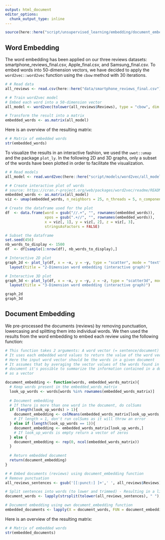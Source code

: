 ```yaml
---
output: html_document
editor_options: 
  chunk_output_type: inline
---
```


```r
source(here::here("script/unsupervised_learning/embedding/document_embedding.R"))
```

## **Word Embedding**

The word embedding has been applied on our three reviews datasets: smartphone_reviews_final.csv, Apple_final.csv, and Samsung_final.csv. To embed words into 50-dimension vectors, we have decided to apply the `word2vec::word2vec` function using the `cbow` method with 30 iterations.

```r
# # Read data
all_reviews <- read.csv(here::here("data/smartphone_reviews_final.csv"))

# # Train word2vec model
# Embed each word into a 50-dimension vector
all_model <- word2vec(tolower(all_reviews$Reviews), type = "cbow", dim = 50, iter = 30)

# Transform the result into a matrix
embedded_words <- as.matrix(all_model)
```

Here is an overview of the resulting matrix:

```r
# # Matrix of embedded words
str(embedded_words)
```

To visualize the results in an interactive fashion, we used the `uwot::umap` and the package `plot_ly`. In the following 2D and 3D graphs, only a subset of the words have been plotted in order to facilitate the visualization.

```r
# # Read models
all_model <- read.word2vec(here::here("script/models/word2vec/all_model.bin"))

# # Create interactive plot of words
# source: https://cran.r-project.org/web/packages/word2vec/readme/README.html
embedded_words <- as.matrix(all_model)
viz <- umap(embedded_words, n_neighbors = 25, n_threads = 5, n_components = 3)

# Create the dataframe used for the plot
df  <- data.frame(word = gsub("//.+", "", rownames(embedded_words)), 
                  xpos = gsub(".+//", "", rownames(embedded_words)), 
                  x = viz[, 1], y = viz[, 2], z = viz[, 3],
                  stringsAsFactors = FALSE)

# Subset the dataframe
set.seed(456)
nb_words_to_display <- 1500
df  <- df[sample(1:nrow(df), nb_words_to_display),]

# Interactive 2D plot
graph_2d <- plot_ly(df, x = ~x, y = ~y, type = "scatter", mode = "text", text = ~word) %>% 
  layout(title = "2-Dimension word embedding (interactive graph)")

# Interactive 3D plot
graph_3d <- plot_ly(df, x = ~x, y = ~y, z = ~z, type = "scatter3d", mode = 'text', text = ~word) %>% 
  layout(title = "3-Dimension word embedding (interactive graph)")
```
```r
graph_2d
graph_3d
```

## **Document Embedding**

We pre-processed the documents (reviews) by removing punctuation, lowercasing and splitting them into individual words. We then used the results from the word embedding to embed each review using the following function:

```r
# This function takes 2 arguments: A word vector (= sentence/document) and a matrix of embedded words
# It uses each embedded word values to return the value of the word vector
# Here the input word vector should be the words in a given document
# It assumes that by averaging the vector values of the words found in the
# document it's possible to summarize the information contained in a document
# as a vector 

document_embedding <- function(words, embedded_words_matrix){
  # Keep words present in the embedded_words_matrix
  look_up_words <- words[words %in% rownames(embedded_words_matrix)]
  
  # Document embedding
  # If there is more than one word in the document, do colSums
  if (length(look_up_words) > 1){
    document_embedding <- colMeans(embedded_words_matrix[look_up_words,])
    # If length = 1, don't run colSums as it will throw an error
  } else if (length(look_up_words == 1)){
    document_embedding <- embedded_words_matrix[look_up_words,]
    # If look_up_words is empty return a vector of zeros
  } else {
    document_embedding <- rep(0, ncol(embedded_words_matrix))
  }
  
  # Return embedded document
  return(document_embedding)
}

# # Embed documents (reviews) using document_embedding function
# Remove punctuation
all_reviews_sentences <- gsub('[[:punct:] ]+',' ', all_reviews$Reviews)

# Split sentences into words (to lower and trimmed) - Resulting in a list
document_words <- lapply(strsplit(tolower(all_reviews_sentences), " "), trimws)

# Document embedding using own document_embedding function
embedded_documents <- lapply(X = document_words, FUN = document_embedding, embedded_words_matrix = embedded_words)
```

Here is an overview of the resulting matrix:

```r
# # Matrix of embedded words
str(embedded_documents)
```
